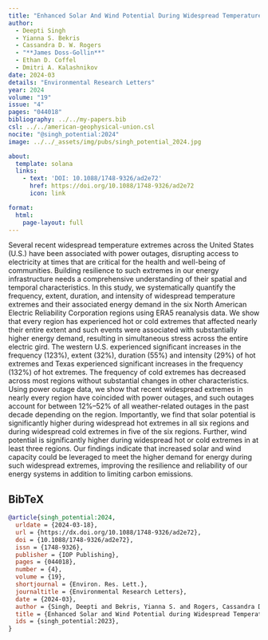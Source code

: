```yaml
---
title: "Enhanced Solar And Wind Potential During Widespread Temperature Extremes Across The U.S. Interconnected Energy Grids"
author:
  - Deepti Singh
  - Yianna S. Bekris
  - Cassandra D. W. Rogers
  - "**James Doss-Gollin**"
  - Ethan D. Coffel
  - Dmitri A. Kalashnikov
date: 2024-03
details: "Environmental Research Letters"
year: 2024
volume: "19"
issue: "4"
pages: "044018"
bibliography: ../../my-papers.bib
csl: ../../american-geophysical-union.csl
nocite: "@singh_potential:2024"
image: ../../_assets/img/pubs/singh_potential_2024.jpg

about:
  template: solana
  links:
    - text: 'DOI: 10.1088/1748-9326/ad2e72'
      href: https://doi.org/10.1088/1748-9326/ad2e72
      icon: link

format:
  html:
    page-layout: full
---
```


Several recent widespread temperature extremes across the United States (U.S.) have been associated with power outages, disrupting access to electricity at times that are critical for the health and well-being of communities. Building resilience to such extremes in our energy infrastructure needs a comprehensive understanding of their spatial and temporal characteristics. In this study, we systematically quantify the frequency, extent, duration, and intensity of widespread temperature extremes and their associated energy demand in the six North American Electric Reliability Corporation regions using ERA5 reanalysis data. We show that every region has experienced hot or cold extremes that affected nearly their entire extent and such events were associated with substantially higher energy demand, resulting in simultaneous stress across the entire electric gird. The western U.S. experienced significant increases in the frequency (123\%), extent (32\%), duration (55\%) and intensity (29\%) of hot extremes and Texas experienced significant increases in the frequency (132\%) of hot extremes. The frequency of cold extremes has decreased across most regions without substantial changes in other characteristics. Using power outage data, we show that recent widespread extremes in nearly every region have coincided with power outages, and such outages account for between 12\%–52\% of all weather-related outages in the past decade depending on the region. Importantly, we find that solar potential is significantly higher during widespread hot extremes in all six regions and during widespread cold extremes in five of the six regions. Further, wind potential is significantly higher during widespread hot or cold extremes in at least three regions. Our findings indicate that increased solar and wind capacity could be leveraged to meet the higher demand for energy during such widespread extremes, improving the resilience and reliability of our energy systems in addition to limiting carbon emissions.

## BibTeX

```bibtex
@article{singh_potential:2024,
  urldate = {2024-03-18},
  url = {https://dx.doi.org/10.1088/1748-9326/ad2e72},
  doi = {10.1088/1748-9326/ad2e72},
  issn = {1748-9326},
  publisher = {IOP Publishing},
  pages = {044018},
  number = {4},
  volume = {19},
  shortjournal = {Environ. Res. Lett.},
  journaltitle = {Environmental Research Letters},
  date = {2024-03},
  author = {Singh, Deepti and Bekris, Yianna S. and Rogers, Cassandra D. W. and Doss-Gollin, James and Coffel, Ethan D. and Kalashnikov, Dmitri A.},
  title = {Enhanced Solar and Wind Potential during Widespread Temperature Extremes across the {{U}}.{{S}}. Interconnected Energy Grids},
  ids = {singh_potential:2023},
}
```